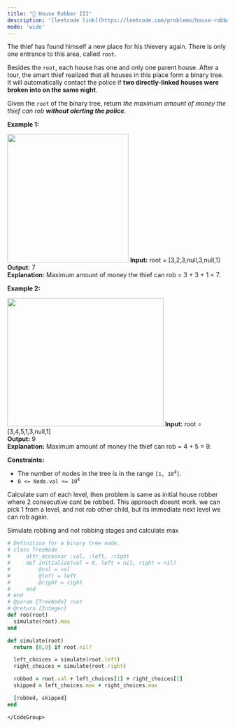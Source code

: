 ```yaml
---
title: "🧀 House Robber III"
description: '[leetcode link](https://leetcode.com/problems/house-robber-iii/description/)'
mode: 'wide'
---
```

<Tabs>
  <Tab title="Question" icon="circle-question" iconType="regular">
    <Card>
      <p>The thief has found himself a new place for his thievery again. There is only one entrance to this area, called <code>root</code>.</p>  <p>Besides the <code>root</code>, each house has one and only one parent house. After a tour, the smart thief realized that all houses in this place form a binary tree. It will automatically contact the police if <strong>two directly-linked houses were broken into on the same night</strong>.</p>  <p>Given the <code>root</code> of the binary tree, return <em>the maximum amount of money the thief can rob <strong>without alerting the police</strong></em>.</p>   <p><strong class="example">Example 1:</strong></p> <img alt="" src="https://assets.leetcode.com/uploads/2021/03/10/rob1-tree.jpg" style="width: 277px; height: 293px;" />  <strong>Input:</strong> root = [3,2,3,null,3,null,1] <br/> <strong>Output:</strong> 7 <br/> <strong>Explanation:</strong> Maximum amount of money the thief can rob = 3 + 3 + 1 = 7.   <p><strong class="example">Example 2:</strong></p> <img alt="" src="https://assets.leetcode.com/uploads/2021/03/10/rob2-tree.jpg" style="width: 357px; height: 293px;" />  <strong>Input:</strong> root = [3,4,5,1,3,null,1] <br/> <strong>Output:</strong> 9 <br/> <strong>Explanation:</strong> Maximum amount of money the thief can rob = 4 + 5 = 9.    <p><strong>Constraints:</strong></p>  <ul>  <li>The number of nodes in the tree is in the range <code>[1, 10<sup>4</sup>]</code>.</li>  <li><code>0 &lt;= Node.val &lt;= 10<sup>4</sup></code></li> </ul> 
    </Card>
  </Tab>
  <Tab title="Solution" icon="lightbulb" iconType="regular" >
    <Card>
      Calculate sum of each level, then problem is same as initial house robber where 2 consecutive cant be robbed.
This approach doesnt work. we can pick 1 from a level, and not rob other child, but its immediate next level we can rob again.


Simulate robbing and not robbing stages and calculate max
</Card>
  <Expandable title="code">
    <CodeGroup dropdown>
```ruby title="House Robber III" lines
# Definition for a binary tree node.
# class TreeNode
#     attr_accessor :val, :left, :right
#     def initialize(val = 0, left = nil, right = nil)
#         @val = val
#         @left = left
#         @right = right
#     end
# end
# @param {TreeNode} root
# @return {Integer}
def rob(root)
  simulate(root).max
end

def simulate(root)
  return [0,0] if root.nil?

  left_choices = simulate(root.left)
  right_choices = simulate(root.right)

  robbed = root.val + left_choices[1] + right_choices[1]
  skipped = left_choices.max + right_choices.max

  [robbed, skipped]
end
```
    </CodeGroup>
  </Expandable>
  </Tab>
</Tabs>